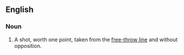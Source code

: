 ==English==

=== Noun ===

# {{basketball}} A shot, worth one point, taken from the [[free-throw line]] and without opposition.